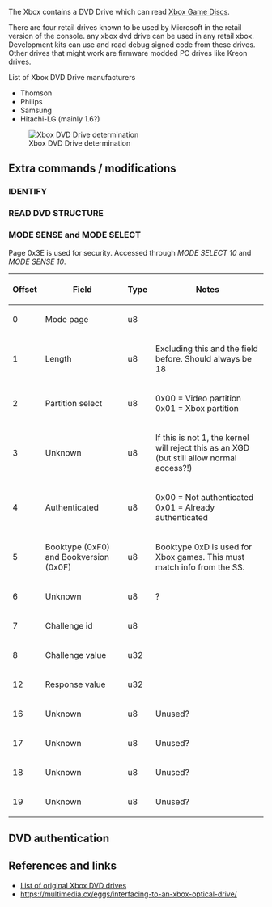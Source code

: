 The Xbox contains a DVD Drive which can read [[Xbox Game Disc|Xbox Game Discs]].

There are four retail drives known to be used by Microsoft in the retail version of the console.
any xbox dvd drive can be used in any retail xbox. Development kits can use and read debug signed code from these drives.
Other drives that might work are firmware modded PC drives like Kreon drives. 

List of Xbox DVD Drive manufacturers
* Thomson
* Philips
* Samsung
* Hitachi-LG (mainly 1.6?)

[[File:Xbox_drivedetermination.png|Xbox DVD Drive determination]]

== Extra commands / modifications ==

=== IDENTIFY ===

{{FIXME|reason=Move data from http://xboxdevwiki.net/Porting_an_Operating_System_to_the_Xbox_HOWTO#DVD_Driver}}

=== READ DVD STRUCTURE ===

{{FIXME|reason=Describe how SS is accessed}}

=== MODE SENSE and MODE SELECT ===

Page 0x3E is used for security. Accessed through ''MODE SELECT 10'' and ''MODE SENSE 10''.
{{FIXME|reason=Describe the format in detail}}

{| class="wikitable"
!Offset || Field || Type || Notes
|-
| 0 || Mode page || u8 ||
|-
| 1 || Length || u8 || Excluding this and the field before. Should always be 18
|-
| 2 || Partition select || u8 || 0x00 = Video partition <br> 0x01 = Xbox partition
|-
| 3 || Unknown || u8 || If this is not 1, the kernel will reject this as an XGD (but still allow normal access?!{{citation needed}})
|-
| 4 || Authenticated || u8 || 0x00 = Not authenticated <br> 0x01 = Already authenticated
|-
| 5 || Booktype (0xF0) and Bookversion (0x0F) || u8 || Booktype 0xD is used for Xbox games. This must match info from the SS.
|-
| 6 || Unknown || u8 || ?
|-
| 7 || Challenge id || u8 ||
|-
| 8 || Challenge value || u32 ||
|-
| 12 || Response value || u32 ||
|-
| 16 || Unknown || u8 || Unused?
|-
| 17 || Unknown || u8 || Unused?
|-
| 18 || Unknown || u8 || Unused?
|-
| 19 || Unknown || u8 || Unused?
|}

== DVD authentication ==

{{FIXME|reason=part of the [[Kernel]], so maybe document this elsewhere?}}

== References and links == 

* [http://web.archive.org/web/20151026074806/http://home.comcast.net/~admiral_powerslave/dvddrives.html List of original Xbox DVD drives]
* https://multimedia.cx/eggs/interfacing-to-an-xbox-optical-drive/